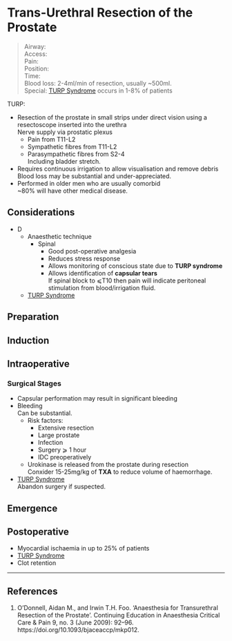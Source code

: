 # Trans-Urethral Resection of the Prostate


>Airway:  <br>
>Access:  <br>
>Pain:  <br>
>Position: <br>
>Time:  <br>
>Blood loss:  2-4ml/min of resection, usually ~500ml. <br>
>Special: [TURP Syndrome](/disease/fluid/turp-syndrome.md) occurs in 1-8% of patients<br>


TURP:

* Resection of the prostate in small strips under direct vision using a resectoscope inserted into the urethra  
Nerve supply via prostatic plexus
	* Pain from T11-L2
	* Sympathetic fibres from T11-L2
	* Parasympathetic fibres from S2-4  
	Including bladder stretch.
* Requires continuous irrigation to allow visualisation and remove debris  
Blood loss may be substantial and under-appreciated.
* Performed in older men who are usually comorbid  
~80% will have other medical disease.


## Considerations

* D
	* Anaesthetic technique
		* Spinal  
			* Good post-operative analgesia
			* Reduces stress response
			* Allows monitoring of conscious state due to **TURP syndrome**
			* Allows identification of **capsular tears**  
			If spinal block to ⩽T10 then pain will indicate peritoneal stimulation from blood/irrigation fluid.
	* [TURP Syndrome](/disease/fluid/turp-syndrome.md)

## Preparation

## Induction

## Intraoperative

### Surgical Stages

* Capsular performation may result in significant bleeding
* Bleeding  
Can be substantial.
	* Risk factors:
		* Extensive resection
		* Large prostate
		* Infection
		* Surgery ⩾ 1 hour
		* IDC preoperatively
	* Urokinase is released from the prostate during resection  
	Conxider 15-25mg/kg of **TXA** to reduce volume of haemorrhage.
* [TURP Syndrome](/disease/fluid/turp-syndrome.md)  
Abandon surgery if suspected.


## Emergence

## Postoperative

* Myocardial ischaemia in up to 25% of patients
* [TURP Syndrome](/disease/fluid/turp-syndrome.md)
* Clot retention


---

## References

1. O’Donnell, Aidan M., and Irwin T.H. Foo. ‘Anaesthesia for Transurethral Resection of the Prostate’. Continuing Education in Anaesthesia Critical Care & Pain 9, no. 3 (June 2009): 92–96. https://doi.org/10.1093/bjaceaccp/mkp012.

